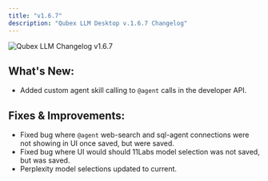 ```yaml
---
title: "v1.6.7"
description: "Qubex LLM Desktop v.1.6.7 Changelog"
---
```



<Image
  src="/images/product/changelog/header-image.png"
  height={1080}
  width={1920}
  quality={100}
  alt="Qubex LLM Changelog v1.6.7"
/>

## What's New:

- Added custom agent skill calling to `@agent` calls in the developer API.

## Fixes & Improvements:

- Fixed bug where `@agent` web-search and sql-agent connections were not showing in UI once saved, but were saved.
- Fixed bug where UI would should 11Labs model selection was not saved, but was saved.
- Perplexity model selections updated to current.
